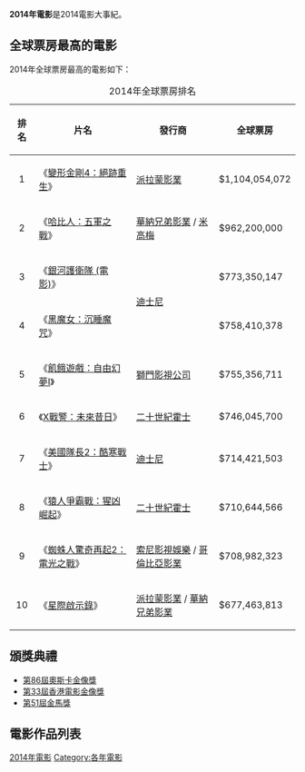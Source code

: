 {{noteTA
|G1=Movie
}}
{{Year_nav_topic6|2014|電影}}

'''2014年電影'''是2014電影大事紀。

== 全球票房最高的電影 ==
{{see also|電影票房冠軍列表索引#2014}}
2014年全球票房最高的電影如下：

{| class="wikitable sortable" style="margin:auto; margin:auto;"
|+2014年全球票房排名
|-
! 排名!! 片名 !! 發行商 !! 全球票房
|-
! style="text-align:center;"| 1
| 《[[變形金剛4：絕跡重生|變形金剛4：絕跡重生]]》 
| [[派拉蒙影業|派拉蒙影業]]
| $1,104,054,072
|-
! style="text-align:center;"| 2
| 《[[哈比人：五軍之戰|哈比人：五軍之戰]]》
| [[華納兄弟影業|華納兄弟影業]] / [[米高梅|米高梅]]
| $962,200,000
|-
! style="text-align:center;"| 3
| 《[[銀河護衛隊_(電影)|銀河護衛隊 (電影)]]》
| rowspan="2"| [[華特迪士尼工作室電影|迪士尼]]
| $773,350,147
|-
! style="text-align:center;"| 4
| 《[[黑魔女：沉睡魔咒|黑魔女：沉睡魔咒]]》
| $758,410,378
|-
! style="text-align:center;"| 5
| 《[[飢餓遊戲：自由幻夢Ⅰ|飢餓遊戲：自由幻夢Ⅰ]]》
| [[獅門影視公司|獅門影視公司]]
| $755,356,711			 
|-
! style="text-align:center;"| 6
| 《[[X戰警：未來昔日|X戰警：未來昔日]]》
| [[二十世紀霍士|二十世紀霍士]]
| $746,045,700		
|-
! style="text-align:center;"| 7
| 《[[美國隊長2：酷寒戰士|美國隊長2：酷寒戰士]]》
| [[華特迪士尼工作室電影|迪士尼]]
| $714,421,503	
|-
! style="text-align:center;"| 8
| 《[[猿人爭霸戰：猩凶崛起|猿人爭霸戰：猩凶崛起]]》
| [[二十世紀霍士|二十世紀霍士]]
| $710,644,566	 
|-
! style="text-align:center;"| 9
| 《[[蜘蛛人驚奇再起2：電光之戰|蜘蛛人驚奇再起2：電光之戰]]》
| [[索尼影視娛樂|索尼影視娛樂]] / [[哥倫比亞影業|哥倫比亞影業]]
| $708,982,323
|-
! style="text-align:center;"| 10
| 《[[星際啟示錄|星際啟示錄]]》
| [[派拉蒙影業|派拉蒙影業]] / [[華納兄弟影業|華納兄弟影業]]
| $677,463,813
|}

==頒獎典禮==
*[[第86屆奧斯卡金像獎|第86屆奧斯卡金像獎]]
*[[第33屆香港電影金像獎|第33屆香港電影金像獎]]
*[[第51屆金馬獎|第51屆金馬獎]]

== 電影作品列表 ==
{{maincat|2014年各國或各語言電影作品列表}}

[[Category:2014年電影|]]
[[Category:各年電影|Category:各年電影]]